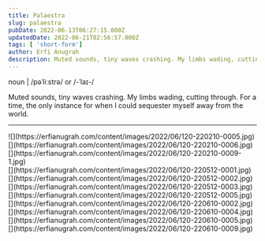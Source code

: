 ```yaml
---
title: Palaestra
slug: palaestra
pubDate: 2022-06-13T06:27:15.000Z
updatedDate: 2022-06-21T02:56:57.000Z
tags: [ 'short-form']
author: Erfi Anugrah
description: Muted sounds, tiny waves crashing. My limbs wading, cutting through. For a time, the only instance for when I could sequester myself away from the world.
---
```


noun | /pəˈliːstrə/ or /-ˈlaɪ-/

Muted sounds, tiny waves crashing. My limbs wading, cutting through. For a time, the only instance for when I could sequester myself away from the world.

---
<div class="grid grid-cols-1 sm:grid-cols-2 md:grid-cols-3 lg:grid-cols-4 gap-4">
    <div class="col-span-1">![](https://erfianugrah.com/content/images/2022/06/120-220210-0005.jpg)</div>
    <div class="col-span-1">[](https://erfianugrah.com/content/images/2022/06/120-220210-0006.jpg)</div>
    <div class="col-span-1">[](https://erfianugrah.com/content/images/2022/06/120-220210-0009-1.jpg)</div>
    <div class="col-span-1">[](https://erfianugrah.com/content/images/2022/06/120-220512-0001.jpg)</div>
    <div class="col-span-1">[](https://erfianugrah.com/content/images/2022/06/120-220512-0002.jpg)</div>
    <div class="col-span-1">[](https://erfianugrah.com/content/images/2022/06/120-220512-0003.jpg)</div>
    <div class="col-span-1">[](https://erfianugrah.com/content/images/2022/06/120-220512-0005.jpg)</div>
    <div class="col-span-1">[](https://erfianugrah.com/content/images/2022/06/120-220610-0002.jpg)</div>
    <div class="col-span-1">[](https://erfianugrah.com/content/images/2022/06/120-220610-0004.jpg)</div>
    <div class="col-span-1">[](https://erfianugrah.com/content/images/2022/06/120-220610-0005.jpg)</div>
    <div class="col-span-1">[](https://erfianugrah.com/content/images/2022/06/120-220610-0009.jpg)</div>
</div>